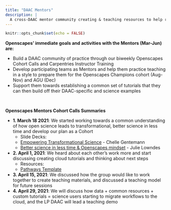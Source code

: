 ```yaml
---
title: "DAAC Mentors"
description: |
  A cross-DAAC mentor community creating & teaching resources to help researchers migrate workflows to the cloud
---
```


```r
knitr::opts_chunk$set(echo = FALSE)
```

**Openscapes' immediate goals and activities with the Mentors (Mar-Jun) are:** 

- Build a DAAC community of practice through our biweekly Openscapes Cohort Calls and Carpentries Instructor Training 
- Develop participating teams as Mentors and help them practice teaching in a style to prepare them for the Openscapes Champions cohort (Aug-Nov) and AGU (Dec)
- Support them towards establishing a common set of tutorials that they can then build off their DAAC-specific and science examples

<br>

**Openscapes Mentors Cohort Calls Summaries**

- **1. March 18 2021**: We started working towards a common understanding of how open science leads to transformational, better science in less time and develop our plan as a Cohort
  - Slide Decks:
  - [Empowering Transformational Science](https://docs.google.com/presentation/d/1SUMiQg0HhD19H-D6DDzTrFQVzub0kOINwJBG59uQCTw/edit#slide=id.p1) - Chelle Gentemann
  - [Better science in less time & Openscapes mindset](https://docs.google.com/presentation/d/112Ci1fEaVes6KXPNrJBVjTMrny7j5XM9Giphc3hIMo0/edit?usp=sharing) - Julie Lowndes
- **2. April 1, 2021**: We heard about each other’s work more and start discussing creating cloud tutorials and thinking about next steps 
  - Resources:
  - [Pathways Template](https://docs.google.com/spreadsheets/d/1NTdNKYLzBz8YDyt4cBVNDkF-aaH6V453yJDD6ljrhq4/edit?usp=sharing)
- **3. April 15, 2021**:  We discussed how the group would like to work together to create teaching materials, and discussed a teaching model for future sessions
- **4. April 29, 2021**: We will discuss how data + common resources + custom tutorials = science users starting to migrate workflows to the cloud, and the LP DAAC will lead a teaching demo 




